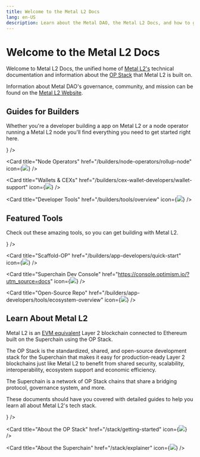 ```yaml
---
title: Welcome to the Metal L2 Docs
lang: en-US
description: Learn about the Metal DAO, the Metal L2 Docs, and how to get started building with Metal L2.
---
```



# Welcome to the Metal L2 Docs

Welcome to Metal L2 Docs, the unified home of [Metal L2's](/connect/resources/glossary#metal-l2) technical documentation and information about the [OP Stack](/stack/getting-started) that Metal L2 is built on.

Information about Metal DAO's governance, community, and mission can be found on the [Metal L2 Website](https://metall2.com).

## Guides for Builders

Whether you're a developer building a app on Metal L2 or a node operator running a Metal L2 node you'll find everything you need to get started right here.

<Cards>
  <Card title="App Developers" href="/builders/app-developers/overview" icon={<img src="img/icons/terminal-window-line.svg" />} />

  <Card title="Node Operators" href="/builders/node-operators/rollup-node" icon={<img src="img/icons/computer-line.svg" />} />

  <Card title="Wallets & CEXs" href="/builders/cex-wallet-developers/wallet-support" icon={<img src="img/icons/wallet.svg" />} />

  <Card title="Developer Tools" href="/builders/tools/overview" icon={<img src="img/icons/tools.svg" />} />
</Cards>

## Featured Tools

Check out these amazing tools, so you can get building with Metal L2.

<Cards>
  <Card title="Superchain Faucet" href="https://app.optimism.io/faucet?utm_source=docs" icon={<img src="img/icons/gear.svg" />} />

  <Card title="Scaffold-OP" href="/builders/app-developers/quick-start" icon={<img src="img/icons/gear.svg" />} />

  <Card title="Superchain Dev Console" href="https://console.optimism.io/?utm_source=docs" icon={<img src="img/icons/gear.svg" />} />

  <Card title="Open-Source Repo" href="/builders/app-developers/tools/ecosystem-overview" icon={<img src="img/icons/gear.svg" />} />
</Cards>

## Learn About Metal L2

Metal L2 is an [EVM equivalent](https://web.archive.org/web/20231127160757/https://medium.com/ethereum-optimism/introducing-evm-equivalence-5c2021deb306) Layer 2 blockchain connected to Ethereum built on the Superchain using the OP Stack.

The OP Stack is the standardized, shared, and open-source development stack for the Superchain that makes it easy for production-ready Layer 2 blockchains just like Metal L2 to benefit from shared security, scalability, interoperability, ecosystem support and economic efficiency.

The Superchain is a network of OP Stack chains that share a bridging protocol, governance system, and more.

These documents should have you covered with detailed guides to help you learn all about Metal L2's tech stack.

<Cards>
  <Card title="About Metal L2" href="/chain/getting-started" icon={<img src="img/icons/book.svg" />} />

  <Card title="About the OP Stack" href="/stack/getting-started" icon={<img src="img/icons/book.svg" />} />

  <Card title="About the Superchain" href="/stack/explainer" icon={<img src="img/icons/book.svg" />} />
</Cards>
